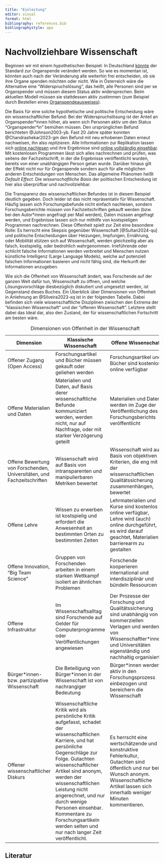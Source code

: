 ```yaml
---
title: "Einleitung"
editor: visual
format: html
bibliography: references.bib
bibliographystyle: apa
---
```


# Nachvollziehbare Wissenschaft

Beginnen wir mit einem hypothetischen Beispiel: In Deutschland [könnte](https://www.tagesschau.de/inland/innenpolitik/organspende-gesetz-100.html) der Standard zur Organspende verändert werden. So wie es momentan ist, könnten auch nach der Veränderung alle weiterhin frei entscheiden, ob sie ihre Organe spenden möchten oder nicht. Wie in Österreich wäre die Alternative eine "Widerspruchslösung", das heißt, alle Personen sind per se Organspender und müssen diesem Status aktiv widersprechen. Beim aktuellen Modell müssen sie stattdessen aktiv zustimmen (zum Beispiel durch Bestellen eines [Organspendeausweises](www.organspende-info.de/organspendeausweis-download-und-bestellen/)).

Die Basis für eine solche hypothetische und politische Entscheidung wäre ein wissenschaftlicher Befund: Bei der Widerspruchslösung ist der Anteil an Organspender\*innen höher, als wenn sich Personen aktiv um den Status "Organspender*\**in" bemühen müssen. Den ursprünglichen Befund berichteten @Johnson2003-yb. Fast 20 Jahre später konnten @Chandrashekar2023-gm den Befund mit neu erhobenen Daten erneut nachweisen, ihn also *replizieren*. Alle Informationen zur Replikation lassen sich [online nachlesen](https://open.lnu.se/index.php/metapsychology/article/view/3108) und ihre Ergebnisse sind [online vollständig einsehbar](https://osf.io/8wd2b/). Mit kostenlosen Programmen lässt sich alles nachrechnen und prüfen, was seitens der Fachzeitschrift, in der die Ergebnisse veröffentlicht wurden, bereits von einer unabhängigen Person getan wurde. Darüber hinaus gilt der Effekt nicht nur für Organspende sondern auch für alle möglichen anderen Entscheidungen von Menschen. Das allgemeine Phänomen heißt *Default Effect*. Die *wissenschaftliche Basis* der politischen Entscheidung ist hier also überprüfbar und nachvollziehbar.

Die Transparenz des wissenschaftlichen Befundes ist in diesem Beispiel deutlich gegeben. Doch leider ist das nicht repräsentativ für Wissenschaft. Häufig lassen sich Forschungsbefunde nicht einfach nachlesen, sondern Forschungsberichte müssen von Fachzeitschriften gekauft werden (bzw. bei den Autor\*innen angefragt per Mail werden), Daten müssen angefragt werden, und Ergebnisse lassen sich nur mithilfe von kostspieligen Programmen nachrechnen. Diese Offenheit spielt zur Zeit eine besondere Rolle: Es herrscht eine Skepsis gegenüber Wissenschaft [@Sultan2024-qu] und politische Entscheidungen über Heizungen, Impfungen, Ernährung, oder Mobilität stützen sich auf Wissenschaft, werden gleichzeitig aber als falsch, kostspielig, oder bedrohlich wahrgenommen. Irreführende oder schlicht falsche Informationen werden verbreitet und Menschen nutzen künstliche Intelligenz (Large Language Models), welche auf potenziell falschen Informationen basieren und nicht fähig sind, die Herkunft der Informationen anzugeben.

Wie sich die Offenheit von Wissenschaft ändert, was Forschende auf der ganzen Welt dafür tun, Wissenschaft zu öffnen, und welche Lösungsvorschläge diesbezüglich diskutiert und umgesetzt werden, ist Gegenstand dieses Buches. Ein Überblick über Dimensionen von Offenheit in Anlehnung an @Silveira2023-xq ist in der folgenden Tabelle. Dabei befinden sich viele wissenschaftliche Disziplinen zwischen den Extrema der "klassischen Wissenschaft" und der "offenen Wissenschaft". Letztere stellt dabei das Ideal dar, also den Zustand, der für wissenschaftlichen Fortschritt am besten wäre.

| Dimension                                                              | Klassische Wissenschaft                                                                                                                                                                                                                                                                                                                                                                            | Offene Wissenschaft                                                                                                                                                                               |
|------------------------------------------------------------------------|----------------------------------------------------------------------------------------------------------------------------------------------------------------------------------------------------------------------------------------------------------------------------------------------------------------------------------------------------------------------------------------------------|---------------------------------------------------------------------------------------------------------------------------------------------------------------------------------------------------|
| Offener Zugang (Open Access)                                           | Forschungsartikel und Bücher müssen gekauft oder geliehen werden                                                                                                                                                                                                                                                                                                                                   | Forschungsartikel und Bücher sind kostenlos online verfügbar                                                                                                                                      |
| Offene Materialien und Daten                                           | Materialien und Daten, auf Basis derer wissenschaftliche Befunde kommuniziert werden, werden nicht, nur auf Nachfrage, oder mit starker Verzögerung geteilt                                                                                                                                                                                                                                        | Materialien und Daten werden im Zuge der Veröffentlichung des Forschungsberichts veröffentlicht                                                                                                   |
| Offene Bewertung von Forschenden, Universitäten, und Fachzeitschriften | Wissenschaft wird auf Basis von intransparenten und manipulierbaren Metriken bewertet                                                                                                                                                                                                                                                                                                              | Wissenschaft wird auf Basis von objektiven Kriterien, die eng mit der wissenschaftlichen Qualitätssicherung zusammenhängen, bewertet                                                              |
| Offene Lehre                                                           | Wissen zu erwerben ist kostspielig und erfordert die Anwesenheit an bestimmten Orten zu bestimmten Zeiten                                                                                                                                                                                                                                                                                          | Lehrmaterialien und Kurse sind kostenlos online verfügbar, Lehre wird (auch) online durchgeführt, es wird darauf geachtet, Materialien barrierearm zu gestalten                                   |
| Offene Innovation, "Big Team Science"                                  | Gruppen von Forschenden arbeiten in einem starken Wettkampf isoliert an ähnlichen Problemen                                                                                                                                                                                                                                                                                                        | Forschende kooperieren international und interdisziplinär und bündeln Ressourcen                                                                                                                  |
| Offene Infrastruktur                                                   | Im Wissenschaftsalltag sind Forschende auf Gelder für Computerprogramme oder Veröffentlichungen angewiesen                                                                                                                                                                                                                                                                                         | Der Prozesse der Forschung und Qualitätssicherung sind unabhängig von kommerziellen Verlagen und werden von Wissenschaftler\*innen und Universitäten eigenständig und nachhaltig organisiert      |
| Bürger\*innen- bzw. partizipative Wissenschaft                         | Die Beteiligung von Bürger\*innen in der Wissenschaft ist von nachrangiger Bedeutung                                                                                                                                                                                                                                                                                                               | Bürger\*innen werden aktiv in den Forschungsprozess einbezogen und bereichern die Wissenschaft                                                                                                    |
| Offener wissenschaftlicher Diskurs                                     | Wissenschaftliche Kritik wird als persönliche Kritik aufgefasst, schadet der wissenschaftlichen Karriere, und hat persönliche Gegenschläge zur Folge. Gutachten wissenschaftlicher Artikel sind anonym, werden der wissenschaftlichen Leistung nicht angerechnet, und nur durch wenige Personen einsehbar. Kommentare zu Forschungsartikeln werden selten und nur nach langer Zeit veröffentlicht. | Es herrscht eine wertschätzende und konstruktive Fehlerkultur, Gutachten sind öffentlich und nur bei Wunsch anonym. Wissenschaftliche Artikel lassen sich innerhalb weniger Minuten kommentieren. |

: Dimensionen von Offenheit in der Wissenschaft

## Literatur
